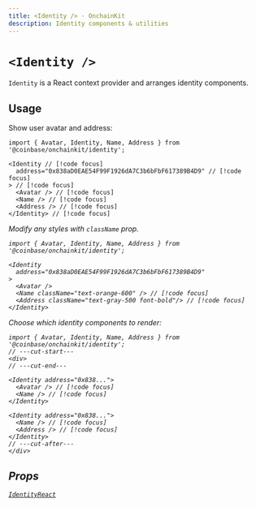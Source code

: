 ```yaml
---
title: <Identity /> · OnchainKit
description: Identity components & utilities
---
```



# `<Identity />`

`Identity` is a React context provider and arranges identity components.

## Usage

Show user avatar and address:

```tsx twoslash
import { Avatar, Identity, Name, Address } from '@coinbase/onchainkit/identity';

<Identity // [!code focus]
  address="0x838aD0EAE54F99F1926dA7C3b6bFbF617389B4D9" // [!code focus]
> // [!code focus]
  <Avatar /> // [!code focus]
  <Name /> // [!code focus]
  <Address /> // [!code focus]
</Identity> // [!code focus]
```

<App>
  <Identity
    address="0x838aD0EAE54F99F1926dA7C3b6bFbF617389B4D9"
  >
    <Avatar />
    <Name />
    <Address />
  </Identity>
</App>


Modify any styles with `className` prop.

```tsx twoslash
import { Avatar, Identity, Name, Address } from '@coinbase/onchainkit/identity';

<Identity
  address="0x838aD0EAE54F99F1926dA7C3b6bFbF617389B4D9"
>
  <Avatar />
  <Name className="text-orange-600" /> // [!code focus]
  <Address className="text-gray-500 font-bold"/> // [!code focus]
</Identity>
```

<App>
  <Identity
    address="0x838aD0EAE54F99F1926dA7C3b6bFbF617389B4D9"
  >
    <Avatar />
    <Name className="text-orange-600" />
    <Address className="text-gray-500 font-bold"/>
  </Identity>
</App>

Choose which identity components to render:

```tsx twoslash
import { Avatar, Identity, Name, Address } from '@coinbase/onchainkit/identity';
// ---cut-start---
<div>
// ---cut-end---

<Identity address="0x838...">
  <Avatar /> // [!code focus]
  <Name /> // [!code focus]
</Identity>

<Identity address="0x838...">
  <Name /> // [!code focus]
  <Address /> // [!code focus]
</Identity>
// ---cut-after---
</div>
```

<App>
  <Identity
    address="0x838aD0EAE54F99F1926dA7C3b6bFbF617389B4D9"
  >
    <Avatar />
    <Name />
  </Identity>
  <Identity
    address="0x838aD0EAE54F99F1926dA7C3b6bFbF617389B4D9"
    className="mt-2"
  >
    <Name />
    <Address />
  </Identity>
</App>

## Props

[`IdentityReact`](/identity/types#identityreact)
